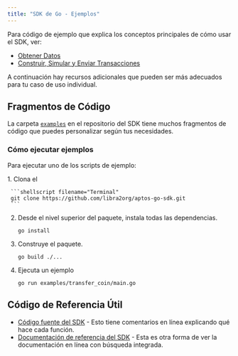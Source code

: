 ```yaml
---
title: "SDK de Go - Ejemplos"
---
```



Para código de ejemplo que explica los conceptos principales de cómo usar el SDK, ver:

- [Obtener Datos](/build/sdks/go-sdk/fetch-data-via-sdk)
- [Construir, Simular y Enviar Transacciones](/build/sdks/go-sdk/building-transactions)

A continuación hay recursos adicionales que pueden ser más adecuados para tu caso de uso individual.

## Fragmentos de Código

La carpeta [`examples`](https://github.com/libra2org/aptos-go-sdk/tree/main/examples)
en el repositorio del SDK tiene muchos fragmentos de código que puedes personalizar según tus necesidades.

### Cómo ejecutar ejemplos

Para ejecutar uno de los scripts de ejemplo:

<Steps>
  1. Clona el

     ```shellscript filename="Terminal"
     git clone https://github.com/libra2org/aptos-go-sdk.git
     ```

  2. Desde el nivel superior del paquete, instala todas las dependencias.

     ```shellscript filename="Terminal"
     go install
     ```

  3. Construye el paquete.

     ```shellscript filename="Terminal"
     go build ./...
     ```

  4. Ejecuta un ejemplo

     ```shellscript filename="Terminal"
     go run examples/transfer_coin/main.go
     ```
</Steps>

## Código de Referencia Útil

- [Código fuente del SDK](https://github.com/libra2org/aptos-go-sdk/tree/main) - Esto tiene comentarios en línea explicando qué hace cada función.
- [Documentación de referencia del SDK](https://pkg.go.dev/github.com/libra2org/aptos-go-sdk) - Esta es otra forma de ver la documentación en línea con búsqueda integrada.
